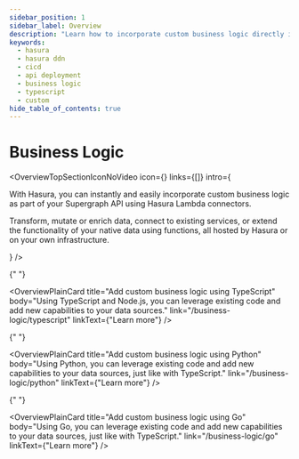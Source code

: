 ```yaml
---
sidebar_position: 1
sidebar_label: Overview
description: "Learn how to incorporate custom business logic directly into your GraphQL API."
keywords:
  - hasura
  - hasura ddn
  - cicd
  - api deployment
  - business logic
  - typescript
  - custom
hide_table_of_contents: true
---
```



# Business Logic

<OverviewTopSectionIconNoVideo
  icon={<Icon />}
  links={[]}
  intro={
    <div>
      <p>
        With Hasura, you can instantly and easily incorporate custom business logic as part of your Supergraph API
        using Hasura Lambda connectors.
      </p>
      <p>
        Transform, mutate or enrich data, connect to existing services, or extend the functionality of your native data
        using functions, all hosted by Hasura or on your own infrastructure.
      </p>
    </div>
  }
/>

<div className="overview-gallery card-wrapper">

{" "}

<OverviewPlainCard
  title="Add custom business logic using TypeScript"
  body="Using TypeScript and Node.js, you can leverage existing code and add new capabilities to your data sources."
  link="/business-logic/typescript"
  linkText={"Learn more"}
/>

{" "}

<OverviewPlainCard
  title="Add custom business logic using Python"
  body="Using Python, you can leverage existing code and add new capabilities to your data sources, just like with TypeScript."
  link="/business-logic/python"
  linkText={"Learn more"}
/>

{" "}

<OverviewPlainCard
  title="Add custom business logic using Go"
  body="Using Go, you can leverage existing code and add new capabilities to your data sources, just like with TypeScript."
  link="/business-logic/go"
  linkText={"Learn more"}
/>

</div>
